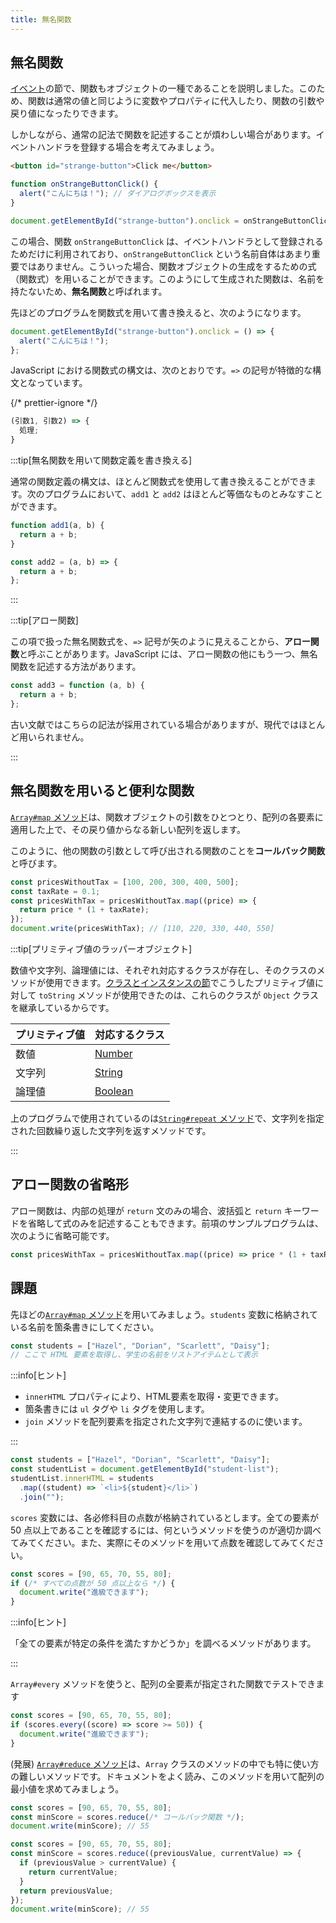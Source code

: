 ```yaml
---
title: 無名関数
---
```


## 無名関数

[イベント](/docs/trial-session/events/)の節で、関数もオブジェクトの一種であることを説明しました。このため、関数は通常の値と同じように変数やプロパティに代入したり、関数の引数や戻り値になったりできます。

しかしながら、通常の記法で関数を記述することが煩わしい場合があります。イベントハンドラを登録する場合を考えてみましょう。

```html title="index.html"
<button id="strange-button">Click me</button>
```

```javascript title="script.js"
function onStrangeButtonClick() {
  alert("こんにちは！"); // ダイアログボックスを表示
}

document.getElementById("strange-button").onclick = onStrangeButtonClick;
```

<ViewSource url={import.meta.url} path="_samples/normal-event-handler" />

この場合、関数 `onStrangeButtonClick` は、イベントハンドラとして登録されるためだけに利用されており、`onStrangeButtonClick` という名前自体はあまり重要ではありません。こういった場合、関数オブジェクトの生成をするための式（関数式）を用いることができます。このようにして生成された関数は、名前を持たないため、**無名関数**と呼ばれます。

先ほどのプログラムを関数式を用いて書き換えると、次のようになります。

```javascript title="script.js"
document.getElementById("strange-button").onclick = () => {
  alert("こんにちは！");
};
```

<ViewSource url={import.meta.url} path="_samples/using-anonymous-function" />

JavaScript における関数式の構文は、次のとおりです。`=>` の記号が特徴的な構文となっています。

{/* prettier-ignore */}
```javascript
(引数1, 引数2) => {
  処理;
}
```

:::tip[無名関数を用いて関数定義を書き換える]

通常の関数定義の構文は、ほとんど関数式を使用して書き換えることができます。次のプログラムにおいて、`add1` と `add2` はほとんど等価なものとみなすことができます。

```javascript
function add1(a, b) {
  return a + b;
}

const add2 = (a, b) => {
  return a + b;
};
```

:::

:::tip[アロー関数]

この項で扱った無名関数式を、`=>` 記号が矢のように見えることから、<Term>**アロー関数**</Term>と呼ぶことがあります。JavaScript には、アロー関数の他にもう一つ、無名関数を記述する方法があります。

```javascript
const add3 = function (a, b) {
  return a + b;
};
```

古い文献ではこちらの記法が採用されている場合がありますが、現代ではほとんど用いられません。

:::

## 無名関数を用いると便利な関数

[`Array#map` メソッド](https://developer.mozilla.org/ja/docs/Web/JavaScript/Reference/Global_Objects/Array/map)は、関数オブジェクトの引数をひとつとり、配列の各要素に適用した上で、その戻り値からなる新しい配列を返します。

このように、他の関数の引数として呼び出される関数のことを<Term>**コールバック関数**</Term>と呼びます。

```javascript
const pricesWithoutTax = [100, 200, 300, 400, 500];
const taxRate = 0.1;
const pricesWithTax = pricesWithoutTax.map((price) => {
  return price * (1 + taxRate);
});
document.write(pricesWithTax); // [110, 220, 330, 440, 550]
```

:::tip[プリミティブ値のラッパーオブジェクト]

数値や文字列、論理値には、それぞれ対応するクラスが存在し、そのクラスのメソッドが使用できます。[クラスとインスタンスの節](/docs/browser-apps/class/)でこうしたプリミティブ値に対して `toString` メソッドが使用できたのは、これらのクラスが `Object` クラスを継承しているからです。

| プリミティブ値 | 対応するクラス                                                                                   |
| -------------- | ------------------------------------------------------------------------------------------------ |
| 数値           | [Number](https://developer.mozilla.org/ja/docs/Web/JavaScript/Reference/Global_Objects/Number)   |
| 文字列         | [String](https://developer.mozilla.org/ja/docs/Web/JavaScript/Reference/Global_Objects/String)   |
| 論理値         | [Boolean](https://developer.mozilla.org/ja/docs/Web/JavaScript/Reference/Global_Objects/Boolean) |

上のプログラムで使用されているのは[`String#repeat` メソッド](https://developer.mozilla.org/ja/docs/Web/JavaScript/Reference/Global_Objects/String/repeat)で、文字列を指定された回数繰り返した文字列を返すメソッドです。

:::

## アロー関数の省略形

アロー関数は、内部の処理が `return` 文のみの場合、波括弧と `return` キーワードを省略して式のみを記述することもできます。前項のサンプルプログラムは、次のように省略可能です。

```javascript
const pricesWithTax = pricesWithoutTax.map((price) => price * (1 + taxRate));
```

## 課題

先ほどの[`Array#map` メソッド](https://developer.mozilla.org/ja/docs/Web/JavaScript/Reference/Global_Objects/Array/map)を用いてみましょう。`students` 変数に格納されている名前を箇条書きにしてください。

```javascript
const students = ["Hazel", "Dorian", "Scarlett", "Daisy"];
// ここで HTML 要素を取得し、学生の名前をリストアイテムとして表示
```

:::info[ヒント]

- `innerHTML` プロパティにより、HTML要素を取得・変更できます。
- 箇条書きには `ul` タグや `li` タグを使用します。
- `join` メソッドを配列要素を指定された文字列で連結するのに使います。

:::

<Answer title="箇条書き">

```javascript
const students = ["Hazel", "Dorian", "Scarlett", "Daisy"];
const studentList = document.getElementById("student-list");
studentList.innerHTML = students
  .map((student) => `<li>${student}</li>`)
  .join("");
```

<ViewSource url={import.meta.url} path="_samples/map" />

</Answer>

`scores` 変数には、各必修科目の点数が格納されているとします。全ての要素が 50 点以上であることを確認するには、何というメソッドを使うのが適切か調べてみてください。また、実際にそのメソッドを用いて点数を確認してみてください。

```javascript
const scores = [90, 65, 70, 55, 80];
if (/* すべての点数が 50 点以上なら */) {
  document.write("進級できます");
}
```

:::info[ヒント]

「全ての要素が特定の条件を満たすかどうか」を調べるメソッドがあります。

:::

<Answer title="進級可能？">

`Array#every` メソッドを使うと、配列の全要素が指定された関数でテストできます

```javascript
const scores = [90, 65, 70, 55, 80];
if (scores.every((score) => score >= 50)) {
  document.write("進級できます");
}
```

<ViewSource url={import.meta.url} path="_samples/every" />

</Answer>

(発展) [`Array#reduce` メソッド](https://developer.mozilla.org/ja/docs/Web/JavaScript/Reference/Global_Objects/Array/reduce)は、`Array` クラスのメソッドの中でも特に使い方の難しいメソッドです。ドキュメントをよく読み、このメソッドを用いて配列の最小値を求めてみましょう。

```javascript
const scores = [90, 65, 70, 55, 80];
const minScore = scores.reduce(/* コールバック関数 */);
document.write(minScore); // 55
```

<Answer title="Array#reduceの使い方">

```javascript
const scores = [90, 65, 70, 55, 80];
const minScore = scores.reduce((previousValue, currentValue) => {
  if (previousValue > currentValue) {
    return currentValue;
  }
  return previousValue;
});
document.write(minScore); // 55
```

<ViewSource url={import.meta.url} path="_samples/reduce" />

</Answer>
